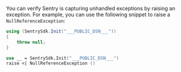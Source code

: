 You can verify Sentry is capturing unhandled exceptions by raising an exception. For example, you can use the following snippet to raise a `NullReferenceException`:

```csharp
using (SentrySdk.Init("___PUBLIC_DSN___"))
{
    throw null;
}
```

```fsharp
use __ = SentrySdk.Init("___PUBLIC_DSN___")
raise <| NullReferenceException ()
```
